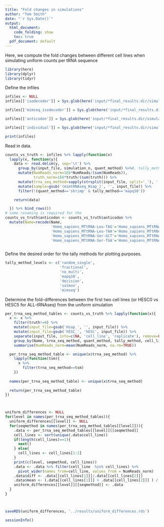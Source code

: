 ```yaml
---
title: "Fold changes in simulations"
author: "Tom Smith"
date: "`r Sys.Date()`"
output:
  html_document:
    code_folding: show
    toc: true
  pdf_document: default
---
```


Here, we compute the fold changes between different cell lines when simulating uniform counts per tRNA sequence

```r
library(here)
library(dplyr)
library(tidyr)
```


Define the infiles
```r
infiles <- NULL
infiles[['isodecoder']] = Sys.glob(here('input/*final_results.dir/simulation_uniform*CompareTruthEstimateIsodecoder.tsv'))

infiles[['mimseq_isodecoder']] = Sys.glob(here('input/*final_results.dir/simulation_uniform*CompareTruthEstimateMimseqIsodecoder.tsv'))

infiles[['anticodon']] = Sys.glob(here('input/*final_results.dir/simulation_uniform*CompareTruthEstimateAnticodon.tsv'))

infiles[['individual']] = Sys.glob(here('input/*final_results.dir/simulation_uniform*CompareTruthEstimate.tsv'))

print(infiles)
```

Read in data.
```r
counts_vs_truth <- infiles %>% lapply(function(x)
  lapply(x, function(y){
    data <- read.delim(y, sep='\t') %>%
      group_by(input_file, simulation_n, quant_method) %>%#, tally_method) %>%
      mutate(NumReads_norm=1E6*NumReads/(sum(NumReads)),
             truth_norm=1E6*truth/(sum(truth))) %>%
      mutate(trna_seq_method=sapply(strsplit(input_file, split='_'), '[[', 1)) %>%
      mutate(sample=gsub('(mimtRNAseq_Hsap_)', '', input_file)) %>%
      filter(!(quant_method=='shrimp' & tally_method=='mapq10'))

    return(data)

  }) %>% bind_rows())
# some renaming is required for the 
counts_vs_truth$anticodon <- counts_vs_truth$anticodon %>%
  mutate(Name=recode(Name,
                     'Homo_sapiens_MTtRNA-Leu-TAG'='Homo_sapiens_MTtRNA-Leu1-TAG',
                     'Homo_sapiens_MTtRNA-Leu-TAA'='Homo_sapiens_MTtRNA-Leu2-TAA',
                     'Homo_sapiens_MTtRNA-Ser-GCT'='Homo_sapiens_MTtRNA-Ser1-GCT',
                     'Homo_sapiens_MTtRNA-Ser-TGA'='Homo_sapiens_MTtRNA-Ser2-TGA'))



```



Define the desired order for the tally methods for plotting purposes.
```r
tally_method_levels <- c('random_single',
                         'fractional',
                         'no_multi',
                         'mapq10',
                         'decision',
                         'salmon',
                         'mimseq')

```


Determine the fold-differences between the first two cell lines (or HESC0 vs HESC5 for ALL-tRNAseq) from the uniform simulation
```r
per_trna_seq_method_tables <- counts_vs_truth %>% lapply(function(x){
  x <- x %>%
    filter(truth!=0) %>%
    mutate(input_file=gsub('Hsap_', '', input_file)) %>%
    mutate(input_file=gsub('hESC_', 'hESC', input_file)) %>%
    separate(input_file, into=c(NA, 'cell_line', 'replicate'), remove=FALSE) %>%
    group_by(Name, trna_seq_method, quant_method, tally_method, cell_line) %>%
    summarise(NumReads_norm=mean(NumReads_norm, na.rm=TRUE))

  per_trna_seq_method_table <- unique(x$trna_seq_method) %>%
    lapply(function(tsm){
      x %>%
        filter(trna_seq_method==tsm)
    })
  
  names(per_trna_seq_method_table) <- unique(x$trna_seq_method)
  
  return(per_trna_seq_method_table)
})



uniform_differences <- NULL
for(level in names(per_trna_seq_method_tables)){
  uniform_differences[[level]] <- NULL
  for(seqmethod in names(per_trna_seq_method_tables[[level]])){
    .data <- per_trna_seq_method_tables[[level]][[seqmethod]]
    cell_lines <- sort(unique(.data$cell_line))
    if(length(cell_lines)==1){
      next()
    } else{
      cell_lines <- cell_lines[1:2]
    }
    print(c(level, seqmethod, cell_lines))
    .data <- .data %>% filter(cell_line  %in% cell_lines) %>%
      pivot_wider(names_from=cell_line, values_from = NumReads_norm)
    .data$diff <- .data[[cell_lines[1]]]/.data[[cell_lines[2]]]
    .data$mean <- (.data[[cell_lines[1]]] + .data[[cell_lines[2]]] ) / 2
    uniform_differences[[level]][[seqmethod]] <- .data
  }
}



saveRDS(uniform_differences, '../results/uniform_differences.rds')

```


```r
sessionInfo()
```










